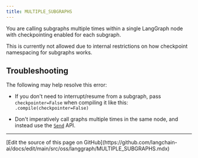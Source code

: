 ```yaml
---
title: MULTIPLE_SUBGRAPHS
---
```



<AlphaCalloutPy />



You are calling subgraphs multiple times within a single LangGraph node with checkpointing enabled for each subgraph.

This is currently not allowed due to internal restrictions on how checkpoint namespacing for subgraphs works.

## Troubleshooting

The following may help resolve this error:

* If you don't need to interrupt/resume from a subgraph, pass `checkpointer=False` when compiling it like this: `.compile(checkpointer=False)`




* Don't imperatively call graphs multiple times in the same node, and instead use the [`Send`](/oss/python/langgraph/graph-api#send) API.

---

<Callout icon="pen-to-square" iconType="regular">
  [Edit the source of this page on GitHub](https://github.com/langchain-ai/docs/edit/main/src/oss/langgraph/MULTIPLE_SUBGRAPHS.mdx)
</Callout>
